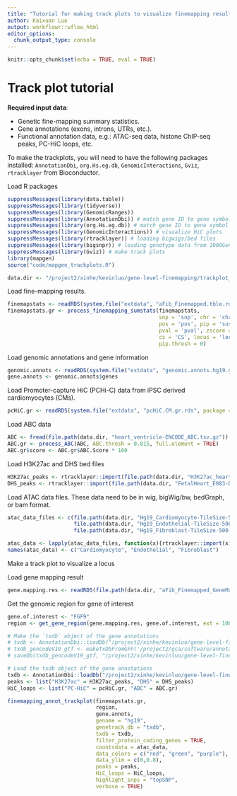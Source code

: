 ```yaml
---
title: "Tutorial for making track plots to visualize finemapping results for genomic regions"
author: Kaixuan Luo
output: workflowr::wflow_html
editor_options:
  chunk_output_type: console
---
```


```r
knitr::opts_chunk$set(echo = TRUE, eval = TRUE)
```

Track plot tutorial
=====================

**Required input data**:

* Genetic fine-mapping summary statistics.
* Gene annotations (exons, introns, UTRs, etc.).
* Functional annotation data, e.g.: 
ATAC-seq data, histone ChIP-seq peaks, PC-HiC loops, etc.

To make the trackplots, you will need to have the following packages installed:
`AnnotationDbi`, `org.Hs.eg.db`, `GenomicInteractions`, `Gviz`, `rtracklayer` from Bioconductor.

Load R packages
```r
suppressMessages(library(data.table))
suppressMessages(library(tidyverse))
suppressMessages(library(GenomicRanges))
suppressMessages(library(AnnotationDbi)) # match gene ID to gene symbol
suppressMessages(library(org.Hs.eg.db)) # match gene ID to gene symbol
suppressMessages(library(GenomicInteractions)) # visualize HiC plots
suppressMessages(library(rtracklayer)) # loading bigwigs/bed files
suppressMessages(library(bigsnpr)) # loading genotype data from 1000Genomes for LD calculation
suppressMessages(library(Gviz)) # make track plots
library(mapgen)
source("code/mapgen_trackplots.R")
```

```r
data.dir <- "/project2/xinhe/kevinluo/gene-level-finemapping/trackplot_tutorial/data"
```

Load fine-mapping results.
```r
finemapstats <- readRDS(system.file("extdata", "aFib_Finemapped.tble.rds", package = "mapgen"))
finemapstats.gr <- process_finemapping_sumstats(finemapstats, 
                                                snp = 'snp', chr = 'chr', 
                                                pos = 'pos', pip = 'susie_pip', 
                                                pval = 'pval', zscore = 'zscore', 
                                                cs = 'CS', locus = 'locus',  
                                                pip.thresh = 0)
```

Load genomic annotations and gene information
```r
genomic.annots <- readRDS(system.file("extdata", "genomic.annots.hg19.gr.rds", package = "mapgen"))
gene.annots <- genomic.annots$genes
```

Load Promoter-capture HiC (PCHi-C) data from iPSC derived cardiomyocytes (CMs).
```r
pcHiC.gr <- readRDS(system.file("extdata", "pcHiC.CM.gr.rds", package = "mapgen"))
```

Load ABC data
```r
ABC <- fread(file.path(data.dir, "heart_ventricle-ENCODE_ABC.tsv.gz"))
ABC.gr <- process_ABC(ABC, ABC.thresh = 0.015, full.element = TRUE)
ABC.gr$score <- ABC.gr$ABC.Score * 100
```

Load H3K27ac and DHS bed files
```r
H3K27ac_peaks <- rtracklayer::import(file.path(data.dir, "H3K27ac_heart_concat.bed"))
DHS_peaks <- rtracklayer::import(file.path(data.dir, "FetalHeart_E083-DNase_hg19_cleaned_narrowPeak.bed.gz"))
```

Load ATAC data files. These data need to be in wig, bigWig/bw, bedGraph, or bam format. 
```r
atac_data_files <- c(file.path(data.dir, "Hg19_Cardiomyocyte-TileSize-500-normMethod-ReadsInTSS-ArchR.bw.bedGraph"),
                     file.path(data.dir, "Hg19_Endothelial-TileSize-500-normMethod-ReadsInTSS-ArchR.bw.bedGraph"),
                     file.path(data.dir, "Hg19_Fibroblast-TileSize-500-normMethod-ReadsInTSS-ArchR.bw.bedGraph"))

atac_data <- lapply(atac_data_files, function(x){rtracklayer::import(x)})
names(atac_data) <- c("Cardiomyocyte", "Endothelial", "Fibroblast")
```

Make a track plot to visualize a locus

Load gene mapping result
```r
gene.mapping.res <- readRDS(file.path(data.dir, "aFib_Finemapped_GeneMapped_ActivePromoter_07242021.gr.rds"))
```

Get the genomic region for gene of interest
```r
gene.of.interest <- "FGF9"
region <- get_gene_region(gene.mapping.res, gene.of.interest, ext = 10000)
```

```r
# Make the `txdb` object of the gene annotations
# txdb <- AnnotationDbi::loadDb("/project2/xinhe/kevinluo/gene-level-finemapping/annot/gene_annotationsencode.v35.GRCh37.txdb.sqlite")
# txdb_gencodeV19_gtf <- makeTxDbFromGFF('/project2/gca/software/annotations/gencode.v19.annotation.gtf.gz', format = "gtf")
# saveDb(txdb_gencodeV19_gtf, "/project2/xinhe/kevinluo/gene-level-finemapping/annot/gene_annotations/gencode.v19.annotation.gtf.sqlite")
```

```r
# Load the txdb object of the gene annotations
txdb <- AnnotationDbi::loadDb("/project2/xinhe/kevinluo/gene-level-finemapping/annot/gene_annotations/gencode.v19.annotation.gtf.sqlite")
peaks <- list("H3K27ac" = H3K27ac_peaks, "DHS" = DHS_peaks)
HiC_loops <- list("PC-HiC" = pcHiC.gr, "ABC" = ABC.gr)

finemapping_annot_trackplot(finemapstats.gr, 
                            region, 
                            gene.annots, 
                            genome = "hg19", 
                            genetrack_db = "txdb",
                            txdb = txdb,
                            filter_protein_coding_genes = TRUE,
                            countsdata = atac_data, 
                            data_colors = c("red", "green", "purple"), 
                            data_ylim = c(0,0.8),
                            peaks = peaks, 
                            HiC_loops = HiC_loops,
                            highlight_snps = "topSNP",
                            verbose = TRUE)
```
